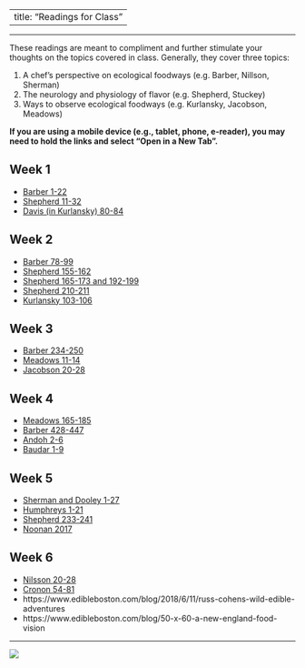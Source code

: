 --
title: "Readings for Class"
---

<!-- ![](img/thirdplate.png)  -->

-------------------------------------------------------------------------------

These readings are meant to compliment and further stimulate your
thoughts on the topics covered in class. Generally, they cover three
topics: 

1. A chef's perspective on ecological foodways (e.g. Barber, Nillson, Sherman)
2. The neurology and physiology of flavor (e.g. Shepherd, Stuckey)
3. Ways to observe ecological foodways (e.g. Kurlansky, Jacobson, Meadows)

**If you are using a mobile device (e.g., tablet, phone, e-reader), you may need to hold the links and select "Open in a New Tab".**

## Week 1 
- [Barber 1-22](pdf/readings/Barber1-22.pdf)
- [Shepherd 11-32](pdf/readings/Shepherd11-32.pdf "download")
- [Davis (in Kurlansky) 80-84](pdf/readings/Kurlansky-Davis-80-84.pdf)

## Week 2
- [Barber 78-99](pdf/readings/Barber78-99.pdf)
- [Shepherd 155-162](pdf/readings/Shepherd155-162.pdf)
- [Shepherd 165-173 and 192-199](pdf/readings/Shepherd165-173_192-199.pdf)
- [Shepherd 210-211](pdf/readings/Shepherd210-211.pdf)
- [Kurlansky 103-106](pdf/readings/Kurlansky103-106.pdf)


## Week 3
- [Barber 234-250](pdf/readings/Barber234-250.pdf)
- [Meadows 11-14](pdf/readings/Meadows11-14.pdf)
- [Jacobson 20-28](pdf/readings/Jacobson20-28.pdf)


## Week 4
- [Meadows 165-185](pdf/readings/meadows165-185.pdf)
- [Barber 428-447](pdf/readings/Barber428-447.pdf)
- [Andoh 2-6](pdf/readings/andoh1-9.pdf)
- [Baudar 1-9](pdf/readings/baudar1-9.pdf)
	

## Week 5
- [Sherman and Dooley 1-27](pdf/readings/sherman_sioux_chef.pdf)
- [Humphreys 1-21](pdf/readings/humphreys1-22.pdf)
- [Shepherd 233-241](pdf/readings/Shepherd233-241.pdf)
- [Noonan 2017](pdf/readings/NoonanSciAm2017.pdf)


## Week 6 
- [Nilsson 20-28](pdf/readings/Nilsson21-28.pdf)
- [Cronon 54-81](pdf/readings/Cronon54-81.pdf)
- https://www.edibleboston.com/blog/2018/6/11/russ-cohens-wild-edible-adventures
- https://www.edibleboston.com/blog/50-x-60-a-new-england-food-vision

-------------------------------------------------------------------------------

![](img/feedlot_red.jpg)
